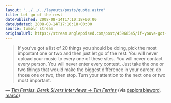 ```yaml
---
layout: "../../../layouts/posts/quote.astro"
title: Let go of the rest
datePublished: 2008-08-14T17:10:18+00:00
dateUpdated: 2008-08-14T17:10:18+00:00
source: tumblr stream
originalUrl: https://stream.anglepoised.com/post/45968545/if-youve-got-a-list-of-20-things-you-should-be
---
```


> If you’ve got a list of 20 things you should be doing, pick the most important one or two and then just let go of the rest. You will never upload your music to every one of these sites. You will never contact every person. You will never enter every contest. Just take the one or two things that would make the biggest difference in your career, do those one or two, then stop. Turn your attention to the next one or two most important.

— <cite>[Tim Ferriss, _Derek Sivers Interviews → Tim Ferriss_](https://signalvnoise.com/posts/1196-siversferriss-interview-that-will-make-you-think)</cite> (via <a href="http://thedeplorableword.net/">deplorableword,</a> <a href="http://tumblelog.marco.org/">marco</a>)
